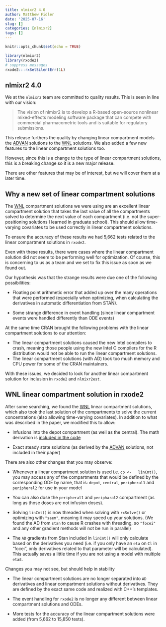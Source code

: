 ```yaml
---
title: nlmixr2 4.0
author: Matthew Fidler
date: '2025-07-16'
slug: []
categories: [nlmixr2]
tags: []
---
```


```r
knitr::opts_chunk$set(echo = TRUE)

library(nlmixr2)
library(rxode2)
# suppress messages
rxode2:::rxSetSilentErr(1L)
```
## nlmixr2 4.0

We at the `nlmixr2` team are committed to quality results.  This is
seen in line with our vision:

> The vision of nlmixr2 is to develop a R-based open-source nonlinear
> mixed-effects modeling software package that can compete with
> commercial pharmacometric tools and is suitable for regulatory
> submissions.

This release furthers the quality by changing linear compartment
models the [ADVAN](https://doi.org/10.1016/j.vascn.2015.03.004)
solutions to the [WNL](https://doi.org/10.12793/tcp.2019.27.2.43)
solutions.  We also added a few new features to the linear compartment
solutions too.

However, since this is a change to the type of linear compartment
solutions, this is a breaking change so it is a new major release.

There are other features that may be of interest, but we will cover
them at a later time.

## Why a new set of linear compartment solutions

The [WNL](https://doi.org/10.12793/tcp.2019.27.2.43) compartment
solutions we were using are an excellent linear compartment solution
that takes the last value of all the compartments solved to determine
the next value of each compartment (i.e. not the super-positioning
solutions I learned in graduate school).  This should allow
time-varying covariates to be used correctly in linear compartment
solutions.

To ensure the accuracy of these results we had 5,662 tests related to
the linear compartment solutions in `rxode2`.

Even with these results, there were cases where the linear compartment
solution did not seem to be performing well for optimization.  Of
course, this is concerning to us as a team and we set to fix this issue
as soon as we found out.

Our hypothesis was that the strange results were due one of the
following possibilities:

- Floating point arithmetic error that added up over the many
  operations that were performed (especially when optimizing, when
  calculating the derivatives in automatic differentiation from STAN).

- Some strange difference in event handling (since linear compartment
  events were handled differently than ODE events)

At the same time CRAN brought the following problems with the linear
compartment solutions to our attention:

 - The linear compartment solutions caused the new Intel compilers to
   crash, meaning those people using the new Intel C compilers for the
   R distribution would not be able to run the linear compartment
   solutions.
 - The linear compartment solutions (with AD) took too much memory and
   CPU power for some of the CRAN maintainers.

With these issues, we decided to look for another linear compartment
solution for inclusion in `rxode2` and `nlmixr2est`.

## WNL linear compartment solution in rxode2

After some searching, we found the
[WNL](https://doi.org/10.12793/tcp.2019.27.2.43) linear compartment
solutions, which also took the last solution of the compartments to
solve the current concentrations (also allowing time-varying
covariates). In addition to what was described in the paper, we
modified this to allow:

- Infusions into the depot compartment (as well as the central). The math derivation is [included in the code](https://github.com/nlmixr2/rxode2/blob/90cae4aa72b725c27ee85c6b2c71d4e92662af91/src/linCmt.h#L44-L71)

- Exact steady state solutions (as derived by the
  [ADVAN](https://doi.org/10.1016/j.vascn.2015.03.004) solutions, not
  included in their paper)

There are also other changes that you may observe:

- Whenever a linear compartment solution is used i.e. `cp <-
  linCmt()`, you may access any of the compartments that would be
  defined by the corresponding ODE by name, that is: `depot`,
  `central`, `peripheral1` and `peripheral2` for use in your model

- You can also dose the `peripheral1` and `peripharal2` compartment
  (as long as those doses are not infusion doses).

- Solving `linCmt()` is now threaded when solving with `rxSolve()` or
  optimizing with `"saem"`, meaning it may speed up your
  solutions. (We found the AD from `stan` to cause R crashes with
  threading, so `"focei"` and any other gradient methods will not be
  run in parallel)

- The `AD` gradients from Stan included in `linCmt()` will only
  calculate based on the derivatives you need (i.e. if you only have
  an `eta` on `Cl` in "focei", only derivatives related to that
  parameter will be calculated).  This actually saves a little time if
  you are not using a model with multiple `eta`s.

Changes you may not see, but should help in stability

- The linear compartment solutions are no longer separated into `AD`
  derivatives and linear compartment solutions without
  derivatives. They are defined by the exact same code and realized
  with C++'s templates.

- The event handling for `rxode2` is no longer any different between
  linear compartment solutions and ODEs.

- More tests for the accuracy of the linear compartment solutions were
  added (from 5,662 to 15,850 tests).
